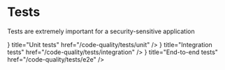 
# Tests

Tests are extremely important for a security-sensitive application

<Cards>
  <Card
    icon={
      <svg
        xmlns="http://www.w3.org/2000/svg"
        fill="none"
        viewBox="0 0 24 24"
        stroke-width="1.5"
        stroke="currentColor"
      >
        <path
          stroke-linecap="round"
          stroke-linejoin="round"
          d="M9.75 3.104v5.714a2.25 2.25 0 0 1-.659 1.591L5 14.5M9.75 3.104c-.251.023-.501.05-.75.082m.75-.082a24.301 24.301 0 0 1 4.5 0m0 0v5.714c0 .597.237 1.17.659 1.591L19.8 15.3M14.25 3.104c.251.023.501.05.75.082M19.8 15.3l-1.57.393A9.065 9.065 0 0 1 12 15a9.065 9.065 0 0 0-6.23-.693L5 14.5m14.8.8 1.402 1.402c1.232 1.232.65 3.318-1.067 3.611A48.309 48.309 0 0 1 12 21c-2.773 0-5.491-.235-8.135-.687-1.718-.293-2.3-2.379-1.067-3.61L5 14.5"
        />
      </svg>
    }
    title="Unit tests"
    href="/code-quality/tests/unit"
  />
  <Card
    icon={
      <svg
        xmlns="http://www.w3.org/2000/svg"
        fill="none"
        viewBox="0 0 24 24"
        stroke-width="1.5"
        stroke="currentColor"
      >
        <path
          stroke-linecap="round"
          stroke-linejoin="round"
          d="M10.5 6h9.75M10.5 6a1.5 1.5 0 1 1-3 0m3 0a1.5 1.5 0 1 0-3 0M3.75 6H7.5m3 12h9.75m-9.75 0a1.5 1.5 0 0 1-3 0m3 0a1.5 1.5 0 0 0-3 0m-3.75 0H7.5m9-6h3.75m-3.75 0a1.5 1.5 0 0 1-3 0m3 0a1.5 1.5 0 0 0-3 0m-9.75 0h9.75"
        />
      </svg>
    }
    title="Integration tests"
    href="/code-quality/tests/integration"
  />
  <Card
    icon={
      <svg
        xmlns="http://www.w3.org/2000/svg"
        fill="none"
        viewBox="0 0 24 24"
        stroke-width="1.5"
        stroke="currentColor"
      >
        <path
          stroke-linecap="round"
          stroke-linejoin="round"
          d="M10.5 1.5H8.25A2.25 2.25 0 0 0 6 3.75v16.5a2.25 2.25 0 0 0 2.25 2.25h7.5A2.25 2.25 0 0 0 18 20.25V3.75a2.25 2.25 0 0 0-2.25-2.25H13.5m-3 0V3h3V1.5m-3 0h3m-3 18.75h3"
        />
      </svg>
    }
    title="End-to-end tests"
    href="/code-quality/tests/e2e"
  />
</Cards>
